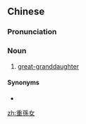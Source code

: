 {{also|重孙女}}
==Chinese==
{{zh-forms|s=重孙女|type=12}}

===Pronunciation===
{{zh-pron
|m=chóngsūnnǚ
|c=cung4 syun1 neoi5-2
|cat=n
}}

===Noun===
{{zh-noun}}

# [[great-granddaughter]]

====Synonyms====
* {{zh-l|曾孫女}}

{{zh-cat|Family}}

[[zh:重孫女]]